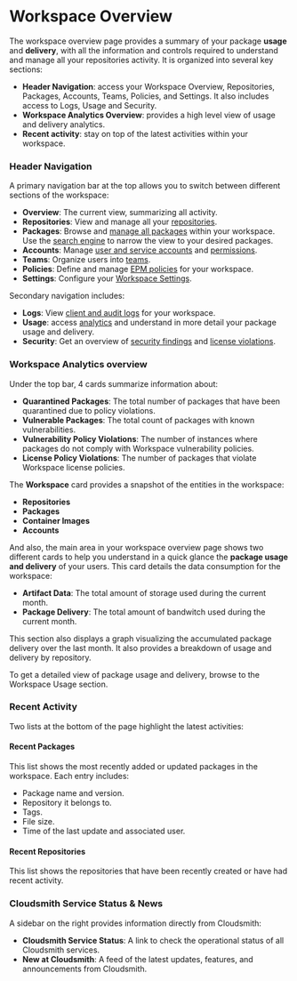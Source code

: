

# Workspace Overview

The workspace overview page provides a summary of your package **usage** and **delivery**, with all the information and controls required to understand and manage all your repositories activity. It is organized into several key sections:
- **Header Navigation**: access your Workspace Overview, Repositories, Packages, Accounts, Teams, Policies, and Settings. It also includes access to Logs, Usage and Security.
- **Workspace Analytics Overview**: provides a high level view of usage and delivery analytics.
- **Recent activity**: stay on top of the latest activities within your workspace.

<BlockImage src={overview} alt=""></BlockImage>

### Header Navigation

A primary navigation bar at the top allows you to switch between different sections of the workspace:

- **Overview**: The current view, summarizing all activity.
- **Repositories**: View and manage all your [repositories](/repositories).
- **Packages**: Browse and [manage all packages](/artifact-management/) within your workspace. Use the [search engine](/artifact-management/search-filter-sort-packages) to narrow the view to your desired packages.
- **Accounts**: Manage [user and service accounts](/accounts-and-teams/) and [permissions](/workspaces/privileges).
- **Teams**: Organize users into [teams](/accounts-and-teams/teams).
- **Policies**: Define and manage [EPM policies](/supply-chain-security/epm) for your workspace.
- **Settings**: Configure your [Workspace Settings](./workspace-settings).

Secondary navigation includes:
- **Logs**: View [client and audit logs](/logs-and-observability) for your workspace.
- **Usage**: access [analytics](/logs-and-observability/usage) and understand in more detail your package usage and delivery.
- **Security**: Get an overview of [security findings](/supply-chain-security) and [license violations](/policy-management/license-compliance).

### Workspace Analytics overview

Under the top bar, 4 cards summarize information about:
- **Quarantined Packages**: The total number of packages that have been quarantined due to policy violations.
- **Vulnerable Packages**: The total count of packages with known vulnerabilities.
- **Vulnerability Policy Violations**: The number of instances where packages do not comply with Workspace vulnerability policies.
- **License Policy Violations**: The number of packages that violate Workspace license policies.

The **Workspace** card provides a snapshot of the entities in the workspace:
- **Repositories**
- **Packages**
- **Container Images**
- **Accounts**

And also, the main area in your workspace overview page shows two different cards to help you understand in a quick glance the **package usage and delivery** of your users. This card details the data consumption for the workspace:
- **Artifact Data**: The total amount of storage used during the current month.
- **Package Delivery**: The total amount of bandwitch used during the current month.

This section also displays a graph visualizing the accumulated package delivery over the last month. It also provides a breakdown of usage and delivery by repository. 

To get a detailed view of package usage and delivery, browse to the Workspace Usage section.

### Recent Activity

Two lists at the bottom of the page highlight the latest activities:

#### Recent Packages
This list shows the most recently added or updated packages in the workspace. Each entry includes:
- Package name and version.
- Repository it belongs to.
- Tags.
- File size.
- Time of the last update and associated user.

#### Recent Repositories

This list shows the repositories that have been recently created or have had recent activity.

### Cloudsmith Service Status & News

A sidebar on the right provides information directly from Cloudsmith:
- **Cloudsmith Service Status**: A link to check the operational status of all Cloudsmith services.
- **New at Cloudsmith**: A feed of the latest updates, features, and announcements from Cloudsmith.